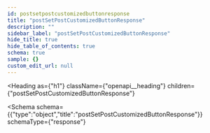 ```yaml
---
id: postsetpostcustomizedbuttonresponse
title: "postSetPostCustomizedButtonResponse"
description: ""
sidebar_label: "postSetPostCustomizedButtonResponse"
hide_title: true
hide_table_of_contents: true
schema: true
sample: {}
custom_edit_url: null
---
```



<Heading
  as={"h1"}
  className={"openapi__heading"}
  children={"postSetPostCustomizedButtonResponse"}
>
</Heading>





<Schema
  schema={{"type":"object","title":"postSetPostCustomizedButtonResponse"}}
  schemaType={"response"}
>
  
</Schema>
            